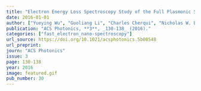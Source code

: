 ```yaml
---
title: "Electron Energy Loss Spectroscopy Study of the Full Plasmonic Spectrum of Self-Assembled Au–Ag Alloy Nanoparticles: Unraveling Size, Composition, and Substrate Effects"
date: 2016-01-01
author: ["Yueying Wu", "Guoliang Li", "Charles Cherqui", "Nicholas W. Bigelow", "Niket Thakkar", "David J. Masiello", "Jon P. Camden", "Philip D. Rack"]
publication: "ACS Photonics, **3**, _130-138_ (2016)."
categories: ["fast_electron_nano-spectroscopy"]
url_source: https://doi.org/10.1021/acsphotonics.5b00548
url_preprint: 
journ: "ACS Photonics"
issue: 3
page: 130-138
year: 2016
image: featured.gif
pub_number: 30
---
```

